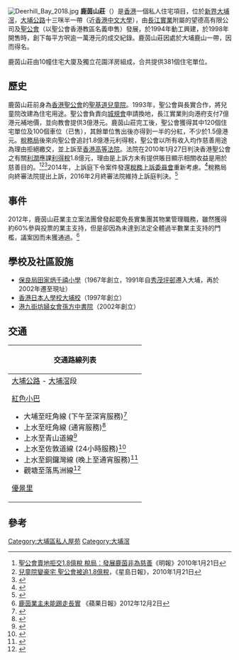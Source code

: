[[File:Deerhill_Bay_2018.jpg|thumb]]
'''鹿茵山莊'''（{{Lang-en|'''Deerhill Bay'''}}）是[[香港|香港]]一個私人住宅項目，位於[[新界|新界]][[大埔滘|大埔滘]]，[[大埔公路|大埔公路]]十三咪半一帶（近[[香港中文大學|香港中文大學]]），由[[長江實業|長江實業]]附屬的望德高有限公司及[[聖公會|聖公會]]（以聖公會香港教區名義申售）發展，於1994年動工興建，於1998年開售時，創下每平方呎逾一萬港元的成交紀錄。鹿茵山莊因處於大埔鹿山一帶，因而得名。

鹿茵山莊由10幢住宅大廈及獨立花園洋房組成，合共提供381個住宅單位。

==歷史==
鹿茵山莊前身為[[香港聖公會|香港聖公會]]的[[聖公會聖基道兒童院|聖基道兒童院]]。1993年，聖公會與長實合作，將兒童院改建為住宅用途。聖公會負責向[[城規會|城規會]]申請換地，長江實業則向港府支付7億港元補地價，並向教會提供3億港元。鹿茵山莊完工後，聖公會獲得其中120個住宅單位及100個車位（已售），其餘單位售出後亦得到一半的分紅，不少於1.5億港元。[[稅務局|稅務局]]後來向聖公會追討1.8億港元利得稅，聖公會以所有收入均作慈善用途為理由拒絕繳交，並上訴至[[香港高等法院|香港高等法院]]。法院在2010年1月27日判決香港聖公會之有關[[利潤|利潤]]應課[[利得稅|利得稅]]1.8億元，理由是上訴方未有提供賬目顯示相關收益是用於慈善目的。<ref>[http://dailynews.sina.com/gb/chn/chnpolitics/mingpao/20100120/13021130187.html 聖公會賣地拒交1.8億稅 稅局︰發展鹿茵非為慈善]《明報》2010年1月21日</ref><ref>[http://news.singtao.ca/vancouver/2010-01-21/hongkong1264062073d2272241.html 兒童院變豪宅 聖公會被追1.8億稅]{{Dead link|date=2019年12月 |bot=InternetArchiveBot |fix-attempted=yes }}，《星島日報》，2010年1月21日</ref><ref>{{Cite news |url=http://hk.apple.nextmedia.com/news/art/20100128/13671899 |title=發展鹿茵山莊賺11億　被追1.8億稅 聖公會挑戰稅局敗訴 |work=蘋果日報 |location=香港 |date=2010-01-28 |accessdate=2017-04-28 |archive-date=2017-07-01 |archive-url=https://web.archive.org/web/20170701060314/http://hk.apple.nextmedia.com/news/art/20100128/13671899 |dead-url=no }}</ref>2014年，上訴庭下令案件發還[[稅務上訴委員會|稅務上訴委員會]]重新考慮。<ref>{{Cite news |url=http://paper.wenweipo.com/2014/09/12/HS1409120031.htm |title=鹿茵山莊稅案 聖公會贏上訴 |date=2014-09-12}}</ref>稅務局向終審法院提出上訴，2016年2月終審法院維持上訴庭判決。<ref>{{Cite news |url=http://hk.apple.nextmedia.com/realtime/news/20160204/54724016 |title=聖公會1.8億利得稅案 終審庭判稅局敗訴 |work= |date=2016-02-04 |accessdate=2017-04-28 |archive-date=2016-05-13 |archive-url=https://web.archive.org/web/20160513111700/http://hk.apple.nextmedia.com/realtime/news/20160204/54724016 |dead-url=no }}</ref>

==事件==
2012年，鹿茵山莊業主立案法團曾發起罷免長實集團其物業管理職務，雖然獲得約60%參與投票的業主支持，但是卻因為未達到法定全體過半數業主支持的門檻，議案因而未獲通過。<ref>[http://hk.apple.nextmedia.com/news/art/20121202/18087664 鹿茵業主未能踢走長實] {{Wayback|url=http://hk.apple.nextmedia.com/news/art/20121202/18087664 |date=20150430164059 }}《蘋果日報》2012年12月2日</ref>

==學校及社區設施==
*[[保良局田家炳千禧小學|保良局田家炳千禧小學]]（1967年創立，1991年自[[秀茂坪邨|秀茂坪邨]]遷入大埔，再於2002年遷至現址）
*[[香港日本人學校|香港日本人學校大埔校]]（1997年創立）
*[[港九街坊婦女會孫方中書院|港九街坊婦女會孫方中書院]]（2002年創立）

==交通==
{| class="mw-collapsible mw-collapsed wikitable" style="background:white; margin: 0 auto; width: auto;" 
! 交通路線列表
|-
|
;[[大埔公路|大埔公路]] - [[大埔滘|大埔滘]]段
{{九龍新界巴士簡單列表|72|72A|73A|74A|872}}{{新界專線小巴簡單列表|28K|28S}}{{新界居民巴士簡單列表|NR512}}
;[[紅色小巴|紅色小巴]]
*大埔至旺角線 (下午至深宵服務)<ref>{{Cite web |url=http://www.16seats.net/chi/rmb/r_kn72.html |title=旺角西洋菜南街—大埔太和邨 |accessdate=2016-12-26 |archive-date=2016-10-12 |archive-url=https://web.archive.org/web/20161012081825/http://www.16seats.net/chi/rmb/r_kn72.html |dead-url=no }}</ref>
*上水至旺角線 (通宵服務)<ref>{{Cite web |url=http://www.16seats.net/chi/rmb/r_kn73.html |title=旺角亞皆老街—大埔及上水 |access-date=2016-12-26 |archive-url=https://web.archive.org/web/20161010163620/http://www.16seats.net/chi/rmb/r_kn73.html |archive-date=2016-10-10 |dead-url=yes }}</ref>
*上水至青山道線<ref>{{Cite web |url=http://www.16seats.net/chi/rmb/r_kn71.html |title=青山道欽州街—大埔及上水 |accessdate=2016-12-26 |archive-date=2020-08-07 |archive-url=https://web.archive.org/web/20200807132946/http://www.16seats.net/chi/rmb/r_kn71.html |dead-url=yes }}</ref>
*上水至佐敦道線 (24小時服務)<ref>{{Cite web |url=http://www.16seats.net/chi/rmb/r_kn70.html |title=上水及大埔　＞　佐敦道 |accessdate=2016-12-26 |archive-date=2016-09-22 |archive-url=https://web.archive.org/web/20160922234104/http://www.16seats.net/chi/rmb/r_kn70.html |dead-url=no }}</ref>
*上水至銅鑼灣線 (晚上至通宵服務)<ref>{{Cite web |url=http://www.16seats.net/chi/rmb/r_hn73.html |title=銅鑼灣鵝頸橋—大埔及上水 |accessdate=2016-12-26 |archive-date=2016-10-10 |archive-url=https://web.archive.org/web/20161010164043/http://www.16seats.net/chi/rmb/r_hn73.html |dead-url=no }}</ref>
*觀塘至落馬洲線<ref>{{Cite web |url=http://www.16seats.net/chi/rmb/r_kn77.html |title=觀塘同仁街—落馬洲 |accessdate=2016-12-26 |archive-date=2016-10-09 |archive-url=https://web.archive.org/web/20161009095632/http://www.16seats.net/chi/rmb/r_kn77.html |dead-url=no }}</ref>


;[[優景里|優景里]]
{{新界專線小巴簡單列表|28S}}
|}

==參考==
{{reflist}}

[[Category:大埔區私人屋苑|Category:大埔區私人屋苑]]
[[Category:大埔滘|Category:大埔滘]]